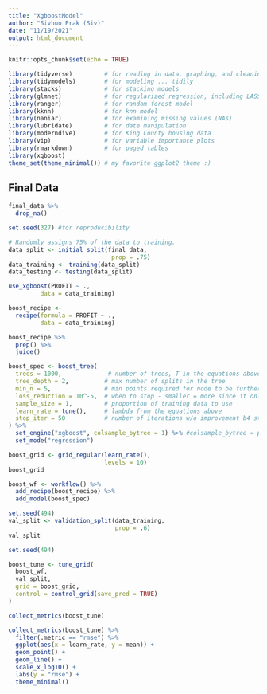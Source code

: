 ```yaml
---
title: "XgboostModel"
author: "Sivhuo Prak (Siv)"
date: "11/19/2021"
output: html_document
---
```


```r
knitr::opts_chunk$set(echo = TRUE)
```

```r
library(tidyverse)         # for reading in data, graphing, and cleaning
library(tidymodels)        # for modeling ... tidily
library(stacks)            # for stacking models
library(glmnet)            # for regularized regression, including LASSO
library(ranger)            # for random forest model
library(kknn)              # for knn model
library(naniar)            # for examining missing values (NAs)
library(lubridate)         # for date manipulation
library(moderndive)        # for King County housing data
library(vip)               # for variable importance plots
library(rmarkdown)         # for paged tables
library(xgboost)
theme_set(theme_minimal()) # my favorite ggplot2 theme :)
```

## Final Data 

```r
final_data %>% 
  drop_na()
```

```r
set.seed(327) #for reproducibility

# Randomly assigns 75% of the data to training.
data_split <- initial_split(final_data, 
                             prop = .75)
data_training <- training(data_split)
data_testing <- testing(data_split)
```

```r
use_xgboost(PROFIT ~ ., 
         data = data_training)
```

```r
boost_recipe <- 
  recipe(formula = PROFIT ~ ., 
         data = data_training)
```

```r
boost_recipe %>% 
  prep() %>% 
  juice() 
```
```r
boost_spec <- boost_tree(
  trees = 1000,             # number of trees, T in the equations above
  tree_depth = 2,          # max number of splits in the tree
  min_n = 5,               # min points required for node to be further split
  loss_reduction = 10^-5,  # when to stop - smaller = more since it only has to get a little bit better 
  sample_size = 1,         # proportion of training data to use
  learn_rate = tune(),     # lambda from the equations above
  stop_iter = 50           # number of iterations w/o improvement b4 stopping
) %>% 
  set_engine("xgboost", colsample_bytree = 1) %>% #colsample_bytree = proportion of predictors used, 1 = all. Use rather than mtry in boost_tree()
  set_mode("regression")
```

```r
boost_grid <- grid_regular(learn_rate(),
                           levels = 10)
boost_grid
```

```r
boost_wf <- workflow() %>% 
  add_recipe(boost_recipe) %>%
  add_model(boost_spec)  
```

```r
set.seed(494)
val_split <- validation_split(data_training, 
                              prop = .6)
val_split
```
```r
set.seed(494)

boost_tune <- tune_grid(
  boost_wf, 
  val_split,
  grid = boost_grid,
  control = control_grid(save_pred = TRUE)
)
```

```r
collect_metrics(boost_tune)
```
```r
collect_metrics(boost_tune) %>% 
  filter(.metric == "rmse") %>% 
  ggplot(aes(x = learn_rate, y = mean)) +
  geom_point() +
  geom_line() +
  scale_x_log10() +
  labs(y = "rmse") +
  theme_minimal()
```




